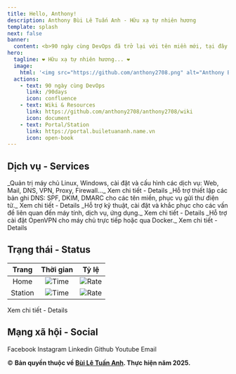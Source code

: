 ```yaml
---
title: Hello, Anthony!
description: Anthony Bùi Lê Tuấn Anh - Hữu xạ tự nhiên hương
template: splash
next: false
banner: 
  content: <b>90 ngày cùng DevOps đã trở lại với tên miền mới, tại đây! 🏡</b>
hero:
  tagline: ❤ Hữu xạ tự nhiên hương... ❤
  image:
    html: '<img src="https://github.com/anthony2708.png" alt="Anthony Bùi Lê Tuấn Anh" style="margin-left: auto; margin-right: auto; border-radius: 50%; width: 250px; height: 250px;"/>'
  actions:
    - text: 90 ngày cùng DevOps
      link: /90days
      icon: confluence
    - text: Wiki & Resources
      link: https://github.com/anthony2708/anthony2708/wiki
      icon: document
    - text: Portal/Station
      link: https://portal.builetuananh.name.vn
      icon: open-book
---
```



## Dịch vụ - Services

<CardGrid>
  <Card title="Quản trị máy chủ - Server Administration" icon="linux">
    _Quản trị máy chủ Linux, Windows, cài đặt và cấu hình các dịch vụ: Web, Mail, DNS, VPN, Proxy, Firewall..._
    <LinkButton href="https://www.fiverr.com/s/zW2qlGe" variant="primary" icon="random">
      Xem chi tiết - Details
    </LinkButton>
  </Card>
  <Card title="Bản ghi thư điện tử - Email DNS" icon="email">
    _Hỗ trợ thiết lập các bản ghi DNS: SPF, DKIM, DMARC cho các tên miền, phục vụ gửi thư điện tử._
    <LinkButton href="https://www.fiverr.com/s/ak82oXW" variant="primary" icon="random">
      Xem chi tiết - Details
    </LinkButton>
  </Card>
  <Card title="Hỗ trợ kỹ thuật - Helpdesk Services" icon="seti:windows">
    _Hỗ trợ kỹ thuật, cài đặt và khắc phục cho các vấn đề liên quan đến máy tính, dịch vụ, ứng dụng._
    <LinkButton href="https://www.fiverr.com/s/kLvNbNw" variant="primary" icon="random">
      Xem chi tiết - Details
    </LinkButton>
  </Card>
  <Card title="OpenVPN" icon="seti:lock">
    _Hỗ trợ cài đặt OpenVPN cho máy chủ trực tiếp hoặc qua Docker._
    <LinkButton href="https://www.fiverr.com/s/WEmxdqQ" variant="primary" icon="random">
      Xem chi tiết - Details
    </LinkButton>
  </Card>
</CardGrid>

## Trạng thái - Status

|   Trang   | Thời gian | Tỷ lệ |
|:---------:|:---------:|-------|
|   Home    |![Time](https://img.shields.io/endpoint?url=https%3A%2F%2Fraw.githubusercontent.com%2Fanthony2708%2Fstatus%2Frefs%2Fheads%2Fmaster%2Fapi%2Fmain-website%2Fresponse-time.json)|![Rate](https://img.shields.io/endpoint?url=https%3A%2F%2Fraw.githubusercontent.com%2Fanthony2708%2Fstatus%2Frefs%2Fheads%2Fmaster%2Fapi%2Fmain-website%2Fuptime.json)|
|  Station  |![Time](https://img.shields.io/endpoint?url=https%3A%2F%2Fraw.githubusercontent.com%2Fanthony2708%2Fstatus%2Frefs%2Fheads%2Fmaster%2Fapi%2Fservice-portal%2Fresponse-time.json)|![Rate](https://img.shields.io/endpoint?url=https%3A%2F%2Fraw.githubusercontent.com%2Fanthony2708%2Fstatus%2Frefs%2Fheads%2Fmaster%2Fapi%2Fservice-portal%2Fuptime.json)|

<LinkButton 
  href="https://status.builetuananh.name.vn"
  variant="primary"
  icon="random">
Xem chi tiết - Details
</LinkButton>

## Mạng xã hội - Social
<LinkButton href="https://facebook.com/buile.tuananh" icon="facebook">Facebook</LinkButton>
<LinkButton href="https://instagram.com/yourlove.anthony2708" icon="instagram">Instagram</LinkButton>
<LinkButton href="https://linkedin.com/in/anthony2708" icon="linkedin">Linkedin</LinkButton>
<LinkButton href="https://github.com/anthony2708" icon="github">Github</LinkButton>
<LinkButton href="https://youtube.com/@yourlove.anthony2708" icon="youtube">Youtube</LinkButton>
<LinkButton href="mailto:builetuananh2708@gmail.com" icon="email">Email</LinkButton>


© **Bản quyền thuộc về [Bùi Lê Tuấn Anh](https://www.builetuananh.name.vn). Thực hiện năm 2025.**